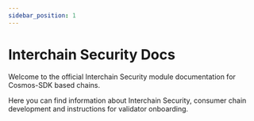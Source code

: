 ```yaml
---
sidebar_position: 1
---
```




# Interchain Security Docs

Welcome to the official Interchain Security module documentation for Cosmos-SDK based chains.

Here you can find information about Interchain Security, consumer chain development and instructions for validator onboarding.

<CardSection cards={homeCards} />
